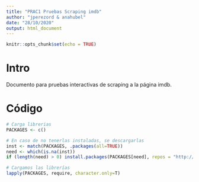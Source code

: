 ```yaml
---
title: "PRAC1 Pruebas Scraping imdb"
author: "jperezord & anahubel"
date: "28/10/2020"
output: html_document
---
```


```r
knitr::opts_chunk$set(echo = TRUE)
```

# Intro

Documento para pruebas interactivas de scraping a la página imdb.

# Código

```r
# Carga librerias
PACKAGES <- c()

# En caso de no tenerlas instaladas, se descargarlas
inst <- match(PACKAGES, .packages(all=TRUE))
need <- which(is.na(inst))
if (length(need) > 0) install.packages(PACKAGES[need], repos = "http://cran.us.r-project.org")

# Cargamos las librerías
lapply(PACKAGES, require, character.only=T)
```


```r



```


